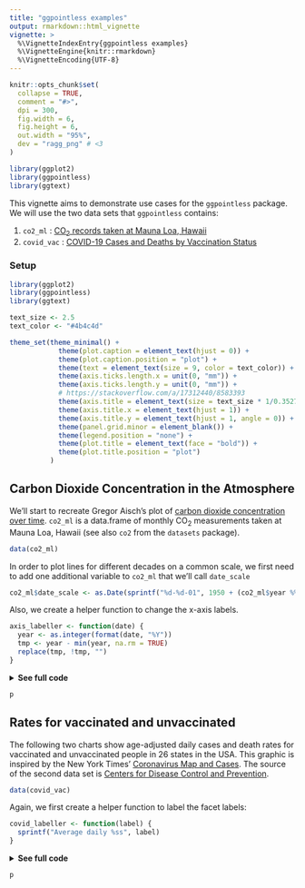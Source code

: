 ```yaml
---
title: "ggpointless examples"
output: rmarkdown::html_vignette
vignette: >
  %\VignetteIndexEntry{ggpointless examples}
  %\VignetteEngine{knitr::rmarkdown}
  %\VignetteEncoding{UTF-8}
---
```



```r
knitr::opts_chunk$set(
  collapse = TRUE,
  comment = "#>",
  dpi = 300,
  fig.width = 6,
  fig.height = 6,
  out.width = "95%",
  dev = "ragg_png" # <3
)

library(ggplot2)
library(ggpointless)
library(ggtext)
```

This vignette aims to demonstrate use cases for the `ggpointless` package. We will use the two data sets that `ggpointless` contains:

1. `co2_ml` : [CO~2~ records taken at Mauna Loa, Hawaii](https://gml.noaa.gov/ccgg/trends/data.html)
2. `covid_vac` : [COVID-19 Cases and Deaths by Vaccination Status](https://covid.cdc.gov/covid-data-tracker/#rates-by-vaccine-status)

### Setup


```r
library(ggplot2)
library(ggpointless)
library(ggtext)
```


``` r
text_size <- 2.5
text_color <- "#4b4c4d"

theme_set(theme_minimal() + 
            theme(plot.caption = element_text(hjust = 0)) + 
            theme(plot.caption.position = "plot") +
            theme(text = element_text(size = 9, color = text_color)) +
            theme(axis.ticks.length.x = unit(0, "mm")) + 
            theme(axis.ticks.length.y = unit(0, "mm")) +
            # https://stackoverflow.com/a/17312440/8583393
            theme(axis.title = element_text(size = text_size * 1/0.352777778)) +
            theme(axis.title.x = element_text(hjust = 1)) + 
            theme(axis.title.y = element_text(hjust = 1, angle = 0)) +
            theme(panel.grid.minor = element_blank()) +
            theme(legend.position = "none") +
            theme(plot.title = element_text(face = "bold")) +
            theme(plot.title.position = "plot")
          )
```


## Carbon Dioxide Concentration in the Atmosphere

We'll start to recreate Gregor Aisch's plot of [carbon dioxide concentration over time](https://blog.datawrapper.de/weekly-chart-carbon-dioxide/). `co2_ml` is a data.frame of monthly CO~2~ measurements taken at Mauna Loa, Hawaii (see also `co2` from the `datasets` package). 

```r
data(co2_ml)
```

In order to plot lines for different decades on a common scale, we first need to add one additional variable to `co2_ml` that we'll call `date_scale`

``` r
co2_ml$date_scale <- as.Date(sprintf("%d-%d-01", 1950 + (co2_ml$year %% 10), co2_ml$month))
```

Also, we create a helper function to change the x-axis labels.

``` r
axis_labeller <- function(date) {
  year <- as.integer(format(date, "%Y"))
  tmp <- year - min(year, na.rm = TRUE)
  replace(tmp, !tmp, "")
}
```

<details><summary><b>See full code</b></summary>
```r
# layers
p <- ggplot(co2_ml, aes(date_scale, co2_ppm, color = decade))
# sustainability level
p <- p + geom_hline(aes(yintercept = 350),
                    color = "#dbd9db",
                    size = 1)
p <- p + geom_text(aes(x = as.Date("1951-01-01"), y = 348), 
                   label = "sustainable level",
                   size = text_size + .3,
                   color = "#dbd9db",
                   hjust = "left",
                   inherit.aes = FALSE)

p <- p + geom_line()
p <- p + geom_pointless(location = c("first", "last"), size = 2)
# label decade
p <- p + geom_text(
  data = subset(co2_ml, subset = decade != "2020's"),
  aes(label = decade),
  size = text_size,
  stat = "pointless",
  location = "last",
  hjust = "left",
  nudge_x = 40
)
# label at first year in decade
p <- p + geom_text(
  data = subset(co2_ml, subset = decade != "1950's"),
  aes(
    label = year,
    group = decade
  ),
  size = text_size,
  color = text_color,
  stat = "pointless",
  location = "first",
  vjust = "top",
  hjust = "left",
  nudge_y = -2
)

# label at last year in decade
p <- p + geom_text(
  data = subset(co2_ml, subset = !(decade %in% c("1950's", "2020's"))),
  aes(
    label = year,
    group = decade
  ),
  size = text_size,
  color = text_color,
  stat = "pointless",
  location = "maximum",
  vjust = "bottom",
  nudge_y = 1
)

# label the years 2014 to 2018 in the format '%y
p <- p + lapply(2014:2018, function(yrs) {
  geom_text(
    data = subset(co2_ml, subset = year == yrs),
    aes(
      label = sprintf("'%i", year %% 100),
      group = year
    ),
    size = text_size,
    color = text_color,
    stat = "pointless",
    location = "maximum",
    vjust = "bottom",
    nudge_y = 1
  )
})

#  highlight all-time maximum
p <- p + geom_pointless(
  data = subset(co2_ml, subset = decade == "2020's"),
  location = "maximum",
  size = 8,
  shape = 21,
  fill = NA,
  stroke = .9
)

# label all-time maximum
p <- p + ggtext::geom_richtext(
  aes(
    x = date_scale + 500,
    y = co2_ppm - 3,
    group = NULL,
    label = sprintf("**%g ppm**<br>%s %s", round(co2_ppm), month.name[month], year)
  ),
  stat = "pointless",
  location = "maximum",
  size = text_size,
  color = text_color,
  fill = NA,
  label.color = NA
)

# draw curve from all-time maximum to its label
p <- p + geom_curve(
  data = subset(co2_ml, subset = decade == "2020's"),
  aes(
    x = date_scale + 90,
    xend = date_scale + 500,
    y = co2_ppm + 2,
    yend = co2_ppm + 2
  ),
  stat = "pointless",
  location = "maximum",
  curvature = -.4,
  size = .35,
  color = text_color,
  inherit.aes = FALSE
)

# scales
p <- p + scale_x_date(
  breaks = as.Date(sprintf("%i-01-01", c(1950:1960))),
  labels = axis_labeller,
  expand = expansion(mult = c(0.01, -.03)),
  limits = as.Date(sprintf("%i-01-01", c(1950, 1961))))

# colors
p <- p + scale_color_manual(
    values = c(
      '#f4ae1b',
      '#e99950',
      '#dc8471',
      '#cc708f',
      '#b85baa',
      '#9f46c6',
      '#7a31e1',
      '#311dfc'
    )
  )

# title, subtitle, caption
p <- p + 
  labs(title = "Carbon Dioxide Concentration in the Atmosphere",
       subtitle = "Each line represents one decade, from 1958 to 2022. CO2 concentration is measured in\nparts per million* (ppm).",
       caption = "*The mole fraction of CO2, expressed as parts per million (ppm) is the number of molecules of CO2 in every million\nmolecules of dried air (water vapor removed). The 'sustainable level' of 350ppm, equivalent to the 1990 levels, has\nbeen identified by UN climate scientists.\nSource: National Oceanic & Atmospheric Adm. (NOAA)",
       x = "Years into decade",
       y = "ppm")

```
</details>

```r
p
```


## Rates for vaccinated and unvaccinated

The following two charts show age-adjusted daily cases and death rates for vaccinated and unvaccinated people in 26 states in the USA. This graphic is inspired by the New York Times' [Coronavirus Map and Cases](https://www.nytimes.com/interactive/2021/us/covid-cases.html). The source of the second data set is [Centers for Disease Control and Prevention](https://covid.cdc.gov/covid-data-tracker/#rates-by-vaccine-status). 

```r
data(covid_vac)
```

Again, we first create a helper function to label the facet labels: 

```r
covid_labeller <- function(label) {
  sprintf("Average daily %ss", label)
}
```

<details><summary><b>See full code</b></summary>
```r
# layers
p <- ggplot(covid_vac,
            aes(
              x = date,
              y = incidence / 7,
              color = outcome,
              alpha = status
            ))
p <- p + geom_step(size = .65, direction = "vh")
p <- p + geom_text(
  aes(label = status),
  stat = "pointless",
  location = "last",
  size = text_size,
  nudge_x = 5,
  hjust = "left") +
  geom_pointless(size = 3)

# facets
p <- p + facet_wrap(
  vars(outcome),
  ncol = 1,
  scales = "free_y",
  labeller = as_labeller(covid_labeller)
  )

# scales
p <- p + scale_x_date(expand = expansion(mult = c(0, 0.2))) +
  scale_y_continuous(n.breaks = 4) +
  scale_alpha_manual(values = c(unvaccinated = 1, 'fully vaccinated' = 0.5)) +
  scale_color_manual(values = c(case = "#f9491b", death = "#000000"))

# title, subtitle, caption
p <- p + 
  labs(
    title = "Rates for vaccinated and unvaccinated",
    subtitle = "Per 100,000",
    x = NULL,
    y = NULL,
    caption = "Source: Centers for Disease Control and Prevention\nRates of COVID-19 Cases and Deaths by Vaccination Status, Apr 2021 to Dec 2021."
  )

# theme
p <- p + theme(panel.grid.major.x = element_blank())
p <- p + theme(panel.grid.major.y = element_line(linetype = "12"))
p <- p + theme(strip.text = element_text(hjust = 0, face = "bold"))
```
</details>

```r
p
```

